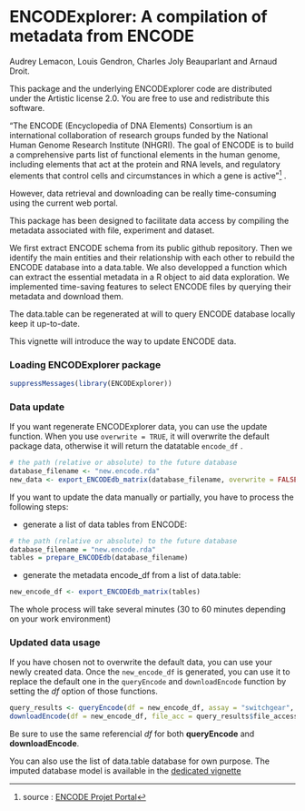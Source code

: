 <!--
%\VignetteEngine{knitr::knitr}
%\VignetteIndexEntry{Data update}
-->

ENCODExplorer: A compilation of metadata from ENCODE
====================================================================
Audrey Lemacon, Louis Gendron, Charles Joly Beauparlant and Arnaud Droit.

This package and the underlying ENCODExplorer code are distributed under 
the Artistic license 2.0. You are free to use and redistribute this software. 

"The ENCODE (Encyclopedia of DNA Elements) Consortium is an international 
collaboration of research groups funded by the National Human Genome Research 
Institute (NHGRI). The goal of ENCODE is to build a comprehensive parts list of 
functional elements in the human genome, including elements that act at the 
protein and RNA levels, and regulatory elements that control cells and 
circumstances in which a gene is active"^[source : [ENCODE Projet Portal ](https://www.encodeproject.org/)] .

However, data retrieval and downloading can be really time-consuming using 
the current web portal. 

This package has been designed to facilitate data access by compiling the 
metadata associated with file, experiment and dataset. 

We first extract ENCODE schema from its public github repository. 
Then we identify the main entities and their relationship with each other to 
rebuild the ENCODE database into a data.table. 
We also developped a function which can extract the essential metadata in a R 
object to aid data exploration.
We implemented time-saving features to select ENCODE files by querying their 
metadata and download them.

The data.table can be regenerated at will to query ENCODE database locally 
keep it up-to-date.

This vignette will introduce the way to update ENCODE data.

### Loading ENCODExplorer package

```r
suppressMessages(library(ENCODExplorer))
```

### Data update

If you want regenerate ENCODExplorer data, you can use the update function.
When you use `overwrite = TRUE`, it will overwrite the default package data, 
otherwise it will return the datatable `encode_df` .

```r
# the path (relative or absolute) to the future database
database_filename <- "new.encode.rda"
new_data <- export_ENCODEdb_matrix(database_filename, overwrite = FALSE)
```

If you want to update the data manually or partially, you have to process the 
following steps:

* generate a list of data tables from ENCODE: 

```r
# the path (relative or absolute) to the future database
database_filename = "new.encode.rda"
tables = prepare_ENCODEdb(database_filename)
```

* generate the metadata encode_df from a list of data.table:
```r
new_encode_df <- export_ENCODEdb_matrix(tables)
```


The whole process will take several minutes (30 to 60 minutes depending on your
work environment)

### Updated data usage

If you have chosen not to overwrite the default data, you can use your newly 
created data.
Once the `new_encode_df` is generated, you can use it to replace the default one 
in the `queryEncode` and `downloadEncode` function by setting the *df* option of those 
functions.

```r
query_results <- queryEncode(df = new_encode_df, assay = "switchgear", target ="elavl1", file_format = "bed" , fixed = F)
downloadEncode(df = new_encode_df, file_acc = query_results$file_accession)
```

Be sure to use the same referencial *df* for both **queryEncode** and **downloadEncode**.

You can also use the list of data.table database for own purpose. The imputed database 
model is available in the [dedicated vignette](DBmodel.html)

